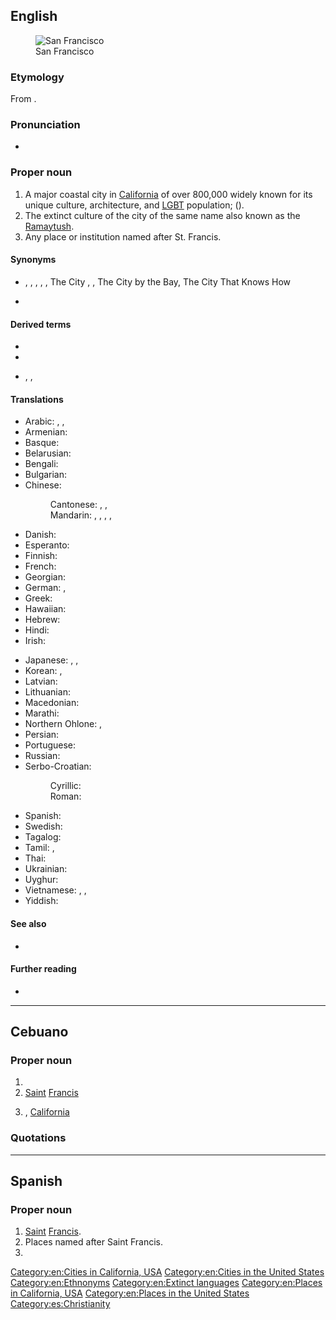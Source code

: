 ==English==
{{wikipedia|dab=San Francisco (disambiguation)|San Francisco}}
{{wikipedia|San Francisco|San Francisco (US city)}}
[[File:SF From Marin Highlands3.jpg|thumb|San Francisco]]

===Etymology===
From {{bor|en|es|San Francisco||Saint Francis}}.

===Pronunciation===
* {{IPA|en|/ˌsæn fɹənˈsɪskoʊ/|/ˌsæn fɹænˈsɪskoʊ/}}

===Proper noun===
{{en-proper noun|head=San Francisco}}

# A major coastal city in [[California]] of over 800,000 widely known for its unique culture, architecture, and [[LGBT]] population; {{non-gloss definition|formerly}} {{m|en|Yerba Buena}} ({{non-gloss definition|pre-1847}}).
# The extinct culture of the city of the same name also known as the [[Ramaytush]].
# Any place or institution named after St. Francis.

====Synonyms====
* {{sense|city}} {{l|en|SF}}, {{l|en|San Fran}}, {{l|en|Frisco}}, {{l|en|Baghdad by the Bay}}, {{l|en|San Fagcisco}}, The City {{qualifier|Northern CA and Western NV only}}, {{l|en|Bay City}}, The City by the Bay, The City That Knows How {{qualifier|dated}}
* {{sense|native people, native language}} {{l|en|Ramaytush}}

====Derived terms====
* {{l|en|City and County of San Francisco}}
* {{l|en|San Franciscan}}
* {{l|en|SF}}, {{l|en|San Fran}}, {{l|en|Frisco}}

====Translations====
{{trans-top|San Francisco, California city}}
* Arabic: {{t|ar|سَان فَرَانْسِسْكُو|m|tr=san faransiskū}}, {{t|ar|سَان فَرَانْسِيسْكُو|m|tr=san faransiskū}}, {{t|ar|سَان فَرَنْسِسْكُو|m|tr=san faransiskū}}
* Armenian: {{t|hy|Սան Ֆրանցիսկո}}
* Basque: {{t|eu|San Frantzisko}}
* Belarusian: {{t|be|Сан-Францы́ска|m}}
* Bengali: {{t|bn|সান ফ্রান্সিস্কো}}
* Bulgarian: {{t|bg|Сан Франци́ско}}
* Chinese:
*: Cantonese: {{t|yue|舊金山|sc=Hant}}, {{t|yue|旧金山|tr=gau6 gam1 saan1|sc=Hant}}, {{t|yue|三藩市|tr=saam1 faan4 si5|sc=Hant}}
*: Mandarin: {{t+|cmn|舊金山|sc=Hani}}, {{t+|cmn|旧金山|tr=Jiùjīnshān|sc=Hani}}, {{t+|cmn|聖弗朗西斯科|sc=Hani}}, {{t+|cmn|圣弗朗西斯科|tr=Shèngfúlǎngxīsīkē|sc=Hani}}, {{t+|cmn|三藩市|tr=Sānfānshì|sc=Hani}}
* Danish: {{t|da|San Francisco}}
* Esperanto: {{t|eo|Sanfrancisko}}
* Finnish: {{t+|fi|San Francisco}}
* French: {{t+|fr|San Francisco|m}}
* Georgian: {{t|ka|სან-ფრანცისკო}}
* German: {{t+|de|San Francisco|n}}, {{t|de|San Franzisko}}
* Greek: {{t|el|Σαν Φρανσίσκο|n}}
* Hawaiian: {{t|haw|Kapalakiko}}
* Hebrew: {{t|he|סן פרנסיסקו|m|tr=san fransisko}}
* Hindi: {{t|hi|सैन फ़्रांसिस्को}}
* Irish: {{t|ga|Cathair Naomh Phroinsias}}
{{trans-mid}}
* Japanese: {{t|ja|サンフランシスコ|tr=Sanfuranshisuko}}, {{qualifier|abbreviation}} {{t|ja|シスコ|tr=Shisuko|sc=Jpan}}, {{qualifier|old or rare}} {{t+|ja|桑港|tr=Sōkō|sc=Jpan}}
* Korean: {{t+|ko|^샌프란시스코}}, {{t|ko|^산프란시스코}}
* Latvian: {{t|lv|Sanfrancisko}}
* Lithuanian: {{t|lt|San Franciskas}}
* Macedonian: {{t|mk|Сан Франци́ско|m}}
* Marathi: {{t|mr|सॅन फ्रान्सिस्को|n}}
* Northern Ohlone: {{t|cst|Yelamu}}, {{t|cst|rám̄ai}}
* Persian: {{t|fa|سان فرانسیسکو|tr=sân frânsisko}}
* Portuguese: {{t+|pt|São Francisco}}
* Russian: {{t+|ru|Сан-Франци́ско|m}}
* Serbo-Croatian:
*: Cyrillic: {{t|sh|Сан Франциско|m}}
*: Roman: {{t|sh|San Francisko|m}}
* Spanish: {{t|es|San Francisco|m}}
* Swedish: {{t|sv|San Francisco}}
* Tagalog: {{t|tl|San Pransisko}}
* Tamil: {{t|ta|சான்பிரான்சிஸ்கோ|sc=Taml}}, {{t|ta|ஸான்பிரான்சிஸ்கோ|sc=Taml}}
* Thai: {{t|th|ซานฟรานซิสโก|tr=saanfraansítgoh}}
* Ukrainian: {{t|uk|Сан-Франци́ско|m}}
* Uyghur: {{t|ug|سان فرانسىسكو|sc=ug-Arab}}
* Vietnamese: {{t|vi|San Francisco}}, {{t|vi|Xăng Phăng}} {{qualifier|informal}}, {{t|vi|Cựu Kim Sơn}} {{qualifier|dated}}
* Yiddish: {{t|yi|סאַן פֿראַנציסקאָ}}
{{trans-bottom}}

====See also====
* {{l|en|Golden Gate Bridge}}

====Further reading====
* {{ethnologue|lang=San Francisco|code=cst}}

[[Category:en:Cities in California, USA]]
[[Category:en:Cities in the United States]]
[[Category:en:Ethnonyms]]
[[Category:en:Extinct languages]]
[[Category:en:Places in California, USA]]
[[Category:en:Places in the United States]]

----

==Cebuano==

===Proper noun===
{{head|ceb|proper noun}}

# {{place|ceb|municipality|p/Cebu|c/Philippines}}
# [[Saint]] [[Francis]]
# {{l|en|San Francisco}}, [[California]]

===Quotations===
{{seeCites|ceb}}

{{topics|ceb|California, USA|Cities in the United States}}

----

==Spanish==
{{wikipedia|lang=es}}

===Proper noun===
{{es-proper noun|m|head=[[san|San]] [[Francisco]]}}

# [[Saint]] [[Francis]].
# Places named after Saint Francis.
# {{l|en|San Francisco}}

[[Category:es:Christianity]]